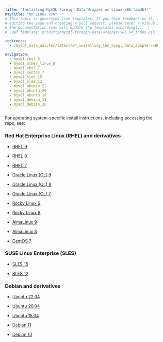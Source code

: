 ```yaml
---
title: "Installing MySQL Foreign Data Wrapper on Linux x86 (amd64)"
navTitle: "On Linux x86"
# This topic is generated from templates. If you have feedback on it, instead of
# editing the page and creating a pull request, please enter a GitHub issue and
# the documentation team will update the templates accordingly.
# Leaf template: products/mysql-foreign-data-wrapper/x86_64_index.njk

redirects:
  - /mysql_data_adapter/latest/04_installing_the_mysql_data_adapter/x86_amd64/

navigation:
  - mysql_rhel_8
  - mysql_other_linux_8
  - mysql_rhel_7
  - mysql_centos_7
  - mysql_sles_15
  - mysql_sles_12
  - mysql_ubuntu_22
  - mysql_ubuntu_20
  - mysql_ubuntu_18
  - mysql_debian_11
  - mysql_debian_10
---
```


For operating system-specific install instructions, including accessing the repo, see:

### Red Hat Enterprise Linux (RHEL) and derivatives

- [RHEL 9](mysql_rhel_9)

- [RHEL 8](mysql_rhel_8)

- [RHEL 7](mysql_rhel_7)

- [Oracle Linux (OL) 9](mysql_rhel_9)

- [Oracle Linux (OL) 8](mysql_rhel_8)

- [Oracle Linux (OL) 7](mysql_rhel_7)

- [Rocky Linux 9](mysql_other_linux_9)

- [Rocky Linux 8](mysql_other_linux_8)

- [AlmaLinux 9](mysql_other_linux_9)

- [AlmaLinux 8](mysql_other_linux_8)

- [CentOS 7](mysql_centos_7)

### SUSE Linux Enterprise (SLES)

- [SLES 15](mysql_sles_15)

- [SLES 12](mysql_sles_12)

### Debian and derivatives

- [Ubuntu 22.04](mysql_ubuntu_22)

- [Ubuntu 20.04](mysql_ubuntu_20)

- [Ubuntu 18.04](mysql_ubuntu_18)

- [Debian 11](mysql_debian_11)

- [Debian 10](mysql_debian_10)
